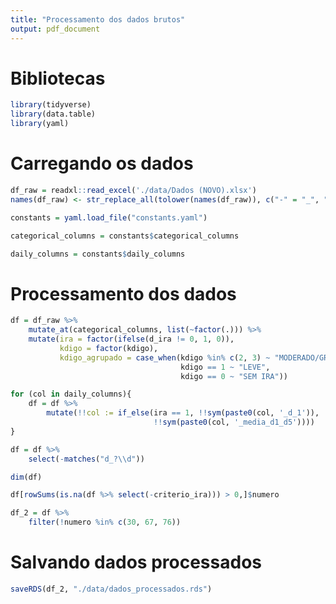 ```yaml
---
title: "Processamento dos dados brutos"
output: pdf_document
---
```


# Bibliotecas

```r
library(tidyverse)
library(data.table)
library(yaml)
```

# Carregando os dados

```r
df_raw = readxl::read_excel('./data/Dados (NOVO).xlsx')
names(df_raw) <- str_replace_all(tolower(names(df_raw)), c("-" = "_", " " = ""))
```

```r
constants = yaml.load_file("constants.yaml")

categorical_columns = constants$categorical_columns

daily_columns = constants$daily_columns
```

# Processamento dos dados

```r
df = df_raw %>%
    mutate_at(categorical_columns, list(~factor(.))) %>%
    mutate(ira = factor(ifelse(d_ira != 0, 1, 0)),
           kdigo = factor(kdigo),
           kdigo_agrupado = case_when(kdigo %in% c(2, 3) ~ "MODERADO/GRAVE",
                                      kdigo == 1 ~ "LEVE",
                                      kdigo == 0 ~ "SEM IRA")) 

for (col in daily_columns){
    df = df %>%
        mutate(!!col := if_else(ira == 1, !!sym(paste0(col, '_d_1')), 
                                !!sym(paste0(col, '_media_d1_d5'))))
}
```

```r
df = df %>%
    select(-matches("d_?\\d"))

dim(df)
```
```r
df[rowSums(is.na(df %>% select(-criterio_ira))) > 0,]$numero
```

```r
df_2 = df %>%
    filter(!numero %in% c(30, 67, 76))
```

# Salvando dados processados

```r
saveRDS(df_2, "./data/dados_processados.rds")
```

